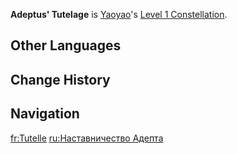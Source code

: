 {{Constellation Infobox
|image         = Constellation Adeptus' Tutelage.png
|character     = Yaoyao
|level         = 1
|description   = When White Jade Radishes explode, active characters within their AoE will gain 15% {{Color|[[Dendro DMG Bonus]]}} for 8s and have 15 Stamina restored to them. This form of Stamina Restoration can only be triggered every 5s.
|utility1      = Dendro DMG Bonus
|utility2      = Stamina
}}
'''Adeptus' Tutelage''' is [[Yaoyao]]'s [[Level 1 Constellation]].

==Other Languages==
{{Other Languages
|en      = Adeptus' Tutelage
|zhs     = 妙受琼阁
|zhs_rm  = Miào Shòu Qióng Gé
|zht     = 妙受瓊閣
|zht_rm  = Miào Shòu Qióng Gé
|zh_tl   = 
|ja      = 瑶閣賜物
|ja_rm   = Youkaku Tamamono{{Assumed}}
|ja_tl   = 
|ko      = 선인의 가르침
|ko_rm   = Seonin-ui Gareuchim
|ko_tl   = Adeptus' Teaching
|es      = Tutelaje adéptico
|es_tl   = Adeptal Tutelage
|fr      = Tutelle
|fr_tl   = Tutelage
|ru      = Наставничество Адепта
|ru_tl   = Mentoring of Adeptus
|th      = Adeptus' Tutelage
|vi      = Tiên Nhân Dạy Dỗ
|vi_tl   = 
|de      = Lehre der Adepten
|de_tl   = Teachings of the Adepti
|id      = Adeptus' Tutelage
|pt      = Ensinamento Adepti
|pt_tl   = 
|tr      = Adeptus Himayesi
|tr_tl   = 
|it      = Formazione adeptica
|it_tl   = Adeptic Formation
}}

==Change History==
{{Change History|3.4}}

==Navigation==
{{Talent Navbox|Yaoyao}}

[[fr:Tutelle]]
[[ru:Наставничество Адепта]]